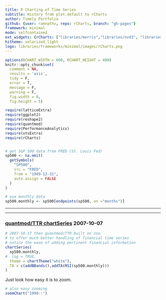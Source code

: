 ```yaml
---
title: R Charting of Time Series
subtitle: History from plot.default to rCharts
author: Timely Portfolio
github: {user: ramnathv, repo: rCharts, branch: "gh-pages"}
framework: minimal
mode: selfcontained
ext_widgets: {rCharts: ["libraries/morris","libraries/nvd3", "libraries/polycharts", "libraries/highcharts","libraries/xcharts", "libraries/rickshaw"]}
hitheme: solarized_light
logo: libraries/frameworks/minimal/images/rCharts.png
---
```


<style>
.rChart {
  height: 400px
}
</style>


```r
options(RCHART_WIDTH = 600, RCHART_HEIGHT = 400)
knitr::opts_chunk$set(
  comment = NA,
  results = 'asis',
  tidy = F,
  error = T,
  message = F,
  warning = F,
  fig.width = 8,
  fig.height = 5)
```
```r
require(latticeExtra)
require(ggplot2)
require(reshape2)
require(quantmod)
require(PerformanceAnalytics)
require(xtsExtra)
require(rCharts)


# get S&P 500 data from FRED (St. Louis Fed)
sp500 <- na.omit( 
  getSymbols(
    "SP500",
    src = "FRED",
    from = "1949-12-31",
    auto.assign = FALSE
  )
)

# use monthly data
sp500.monthly <- sp500[endpoints(sp500, on ="months")]
```


- - -

---
### [quantmod/TTR chartSeries](https://r-forge.r-project.org/scm/viewvc.php/pkg/R/chartSeries.R?root=quantmod&view=log) 2007-10-07

```r
# 2007-10-17 then quantmod/TTR built on zoo
# to offer much better handling of financial time series
# notice the ease of adding pertinent financial information
chartSeries(
  sp500.monthly,
#  log = TRUE,
  theme = chartTheme("white"),
  TA = c(addBBands(),addTA(RSI(sp500.monthly)))
)
```

Just look how easy it is to zoom.

```r
# also easy zooming
zoomChart("1990::")
```
